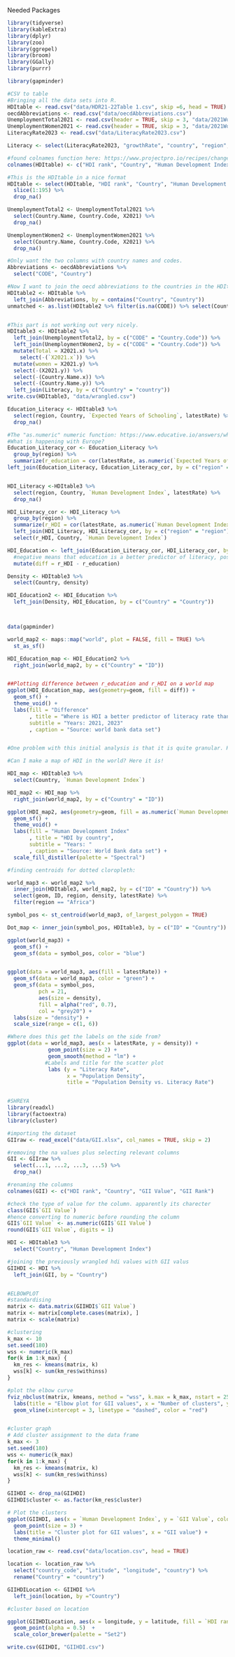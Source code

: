 Needed Packages
```r
library(tidyverse)
library(kableExtra)
library(dplyr)
library(zoo)
library(ggrepel)
library(broom)
library(GGally)
library(purrr)

library(gapminder)
```

```r
#CSV to table
#Bringing all the data sets into R.
HDItable <- read.csv("data/HDR21-22Table 1.csv", skip =6, head = TRUE)
oecdAbbreviations <- read.csv("data/oecdAbbreviations.csv")
UnemploymentTotal2021 <- read.csv(header = TRUE, skip = 3, "data/2021WorldBankUnemploymentData.csv")
UnemploymentWomen2021 <- read.csv(header = TRUE, skip = 3, "data/2021WorldBankUnemploymentDataWomen.csv")
LiteracyRate2023 <- read.csv("data/LiteracyRate2023.csv")

Literacy <- select(LiteracyRate2023, "growthRate", "country", "region", "rank", "latestRate", "dataYear", "pop2023", "landAreaKm", "density")

#found colnames function here: https://www.projectpro.io/recipes/change-column-headers-of-dataframe-r#:~:text=How%20to%20change%20column%20headers%20of%20a%20data%2Dframe%20in,can%20be%20changed%20at%20once.
colnames(HDItable) <- c("HDI rank", "Country", "Human Development Index", "Empty", "Life Expectancy at Birth (years)", "Empty", "Expected Years of Schooling")

#This is the HDItable in a nice format
HDItable <- select(HDItable, "HDI rank", "Country", "Human Development Index", "Life Expectancy at Birth (years)", "Expected Years of Schooling") %>% 
  slice(1:195) %>% 
  drop_na()

UnemploymentTotal2 <- UnemploymentTotal2021 %>%
  select(Country.Name, Country.Code, X2021) %>%
  drop_na()

UnemploymentWomen2 <- UnemploymentWomen2021 %>%
  select(Country.Name, Country.Code, X2021) %>%
  drop_na()

#Only want the two columns with country names and codes.
Abbreviations <- oecdAbbreviations %>% 
  select("CODE", "Country")

#Now I want to join the oecd abbreviations to the countries in the HDItable.
HDItable2 <- HDItable %>%
  left_join(Abbreviations, by = contains("Country", "Country"))
unmatched <- as.list(HDItable2 %>% filter(is.na(CODE)) %>% select(Country))


#This part is not working out very nicely.
HDItable3 <- HDItable2 %>%
  left_join(UnemploymentTotal2, by = c("CODE" = "Country.Code")) %>%
  left_join(UnemploymentWomen2, by = c("CODE" = "Country.Code")) %>% 
  mutate(Total = X2021.x) %>%
    select(-(`X2021.x`)) %>%
  mutate(women = X2021.y) %>%
  select(-(X2021.y)) %>%
  select(-(Country.Name.x)) %>%
  select(-(Country.Name.y)) %>%
  left_join(Literacy, by = c("Country" = "country"))
write.csv(HDItable3, "data/wrangled.csv")

```

```r
Education_Literacy <- HDItable3 %>%
  select(region, Country, `Expected Years of Schooling`, latestRate) %>%
  drop_na() 

#The "as.numeric" numeric function: https://www.educative.io/answers/what-is-the-asnumeric-function-in-r
#What is happening with Europe?
Education_Literacy_cor <- Education_Literacy %>%
  group_by(region) %>%
  summarize(r_education = cor(latestRate, as.numeric(`Expected Years of Schooling`))) %>% 
left_join(Education_Literacy, Education_Literacy_cor, by = c("region" = "region"))


HDI_Literacy <-HDItable3 %>%
  select(region, Country, `Human Development Index`, latestRate) %>%
  drop_na()

HDI_Literacy_cor <- HDI_Literacy %>%
  group_by(region) %>%
  summarize(r_HDI = cor(latestRate, as.numeric(`Human Development Index`))) %>%
  left_join(HDI_Literacy, HDI_Literacy_cor, by = c("region" = "region")) %>%
  select(r_HDI, Country, `Human Development Index`)

HDI_Education <- left_join(Education_Literacy_cor, HDI_Literacy_cor, by = c("Country" = "Country")) %>%
  #negative means that education is a better predictor of literacy, positive means HDI is better.
  mutate(diff = r_HDI - r_education)

Density <- HDItable3 %>%
  select(Country, density)

HDI_Education2 <- HDI_Education %>%
  left_join(Density, HDI_Education, by = c("Country" = "Country"))




```


```r

data(gapminder)

world_map2 <- maps::map("world", plot = FALSE, fill = TRUE) %>%
  st_as_sf()

HDI_Education_map <- HDI_Education2 %>%
  right_join(world_map2, by = c("Country" = "ID"))


##Plotting difference between r_education and r_HDI on a world map
ggplot(HDI_Education_map, aes(geometry=geom, fill = diff)) +
  geom_sf() +
  theme_void() +
  labs(fill = "Difference"
       , title = "Where is HDI a better predictor of literacy rate than years of education?",
       subtitle = "Years: 2021, 2023"
       , caption = "Source: world bank data set") 


#One problem with this initial analysis is that it is quite granular. However, the map does bring to light the delineation between the "Global North" and "Global South." In the southern hemisphere, the "Global South," HDI and education are nearly equal predictors of literacy rate. This tracks with the idea that in so-called "under-developed" regions of the world---and HDI *is* lower in the Global South---obstacles to literacy are not purely educational. That is, in places where eduaction and HDI are comparable predictors of literacy, extra-educational aspects are predicting literacy rate. 

#Can I make a map of HDI in the world? Here it is!

HDI_map <- HDItable3 %>%
  select(Country, `Human Development Index`)

HDI_map2 <- HDI_map %>%
  right_join(world_map2, by = c("Country" = "ID"))

ggplot(HDI_map2, aes(geometry=geom, fill = as.numeric(`Human Development Index`))) +
  geom_sf() +
  theme_void() +
  labs(fill = "Human Development Index"
       , title = "HDI by country",
       subtitle = "Years: "
       , caption = "Source: World Bank data set") +
  scale_fill_distiller(palette = "Spectral")  
```


```r
#finding centroids for dotted cloropleth:

world_map3 <- world_map2 %>%
  inner_join(HDItable3, world_map2, by = c("ID" = "Country")) %>%
  select(geom, ID, region, density, latestRate) %>%
  filter(region == "Africa")

symbol_pos <- st_centroid(world_map3, of_largest_polygon = TRUE)

Dot_map <- inner_join(symbol_pos, HDItable3, by = c("ID" = "Country"))

ggplot(world_map3) +
  geom_sf() +
  geom_sf(data = symbol_pos, color = "blue")


ggplot(data = world_map3, aes(fill = latestRate)) +
  geom_sf(data = world_map3, color = "green") +
  geom_sf(data = symbol_pos,
          pch = 21,
          aes(size = density),
          fill = alpha("red", 0.7),
          col = "grey20") +
  labs(size = "density") +
  scale_size(range = c(1, 6))

#Where does this get the labels on the side from?
ggplot(data = world_map3, aes(x = latestRate, y = density)) +
             geom_point(size = 2) +
             geom_smooth(method = "lm") +
            #Labels and title for the scatter plot
             labs (y = "Literacy Rate",
                   x = "Population Density",
                   title = "Population Density vs. Literacy Rate")



```

```r
#SHREYA
library(readxl)
library(factoextra)
library(cluster)

#importing the dataset
GIIraw <- read_excel("data/GII.xlsx", col_names = TRUE, skip = 2)

#removing the na values plus selecting relevant columns
GII <- GIIraw %>% 
  select(...1, ...2, ...3, ...5) %>% 
  drop_na()

#renaming the columns
colnames(GII) <- c("HDI rank", "Country", "GII Value", "GII Rank")

#check the type of value for the column. apparently its charecter
class(GII$`GII Value`)
#hence converting to numeric before rounding the column
GII$`GII Value` <- as.numeric(GII$`GII Value`)
round(GII$`GII Value`, digits = 1)

HDI <- HDItable3 %>% 
  select("Country", "Human Development Index")

#joining the previously wrangled hdi values with GII valus
GIIHDI <- HDI %>% 
  left_join(GII, by = "Country")


#ELBOWPLOT
#standardising
matrix <- data.matrix(GIIHDI$`GII Value`)
matrix <- matrix[complete.cases(matrix), ]
matrix <- scale(matrix)

#clustering 
k_max <- 10
set.seed(180)
wss <- numeric(k_max)
for(k in 1:k_max) {
  km_res <- kmeans(matrix, k)
  wss[k] <- sum(km_res$withinss)
}

#plot the elbow curve
fviz_nbclust(matrix, kmeans, method = "wss", k.max = k_max, nstart = 25) +
  labs(title = "Elbow plot for GII values", x = "Number of clusters", y = "Within-cluster sum of squares") +
  geom_vline(xintercept = 3, linetype = "dashed", color = "red")


#cluster graph
# Add cluster assignment to the data frame
k_max <- 3
set.seed(180)
wss <- numeric(k_max)
for(k in 1:k_max) {
  km_res <- kmeans(matrix, k)
  wss[k] <- sum(km_res$withinss)
}

GIIHDI <- drop_na(GIIHDI)
GIIHDI$cluster <- as.factor(km_res$cluster)

# Plot the clusters
ggplot(GIIHDI, aes(x = `Human Development Index`, y = `GII Value`, color = cluster)) +
  geom_point(size = 3) +
  labs(title = "Cluster plot for GII values", x = "GII value") +
  theme_minimal()
```
```r
location_raw <- read.csv("data/location.csv", head = TRUE)

location <- location_raw %>% 
  select("country_code", "latitude", "longitude", "country") %>% 
  rename("Country" = "country")

GIIHDILocation <- GIIHDI %>% 
  left_join(location, by ="Country")

#cluster based on location

ggplot(GIIHDILocation, aes(x = longitude, y = latitude, fill = `HDI rank`)) +
  geom_point(alpha = 0.5)  + 
  scale_color_brewer(palette = "Set2")
```

```r
write.csv(GIIHDI, "GIIHDI.csv")
```


